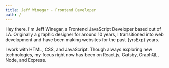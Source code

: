```yaml
---
title: Jeff Winegar - Frontend Developer
path: /
---
```




<SEO
  title={props.pageContext.frontmatter.title}
  path={props.pageContext.frontmatter.path}
/>

<p>Hey there. I'm Jeff Winegar, a Frontend JavaScript Developer based out of LA. Originally a graphic designer for around 10 years, I transitioned into web development and have been making websites for the past {yrsExp} years.</p>

I work with HTML, CSS, and JavaScript. Though always exploring new technologies, my focus right now has been on React.js, Gatsby, GraphQL, Node, and Express.